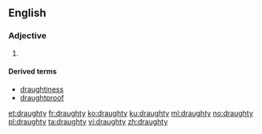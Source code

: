 ==English==

===Adjective===
{{en-adj|er}}

# {{standard spelling of|drafty|from=British spelling|lang=en}}

====Derived terms====
* [[draughtiness]]
* [[draughtproof]]

[[et:draughty]]
[[fr:draughty]]
[[ko:draughty]]
[[ku:draughty]]
[[ml:draughty]]
[[no:draughty]]
[[pl:draughty]]
[[ta:draughty]]
[[vi:draughty]]
[[zh:draughty]]